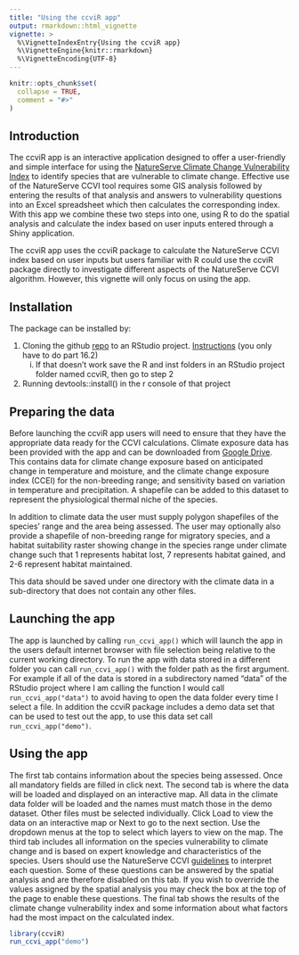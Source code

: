 ```yaml
---
title: "Using the ccviR app"
output: rmarkdown::html_vignette
vignette: >
  %\VignetteIndexEntry{Using the ccviR app}
  %\VignetteEngine{knitr::rmarkdown}
  %\VignetteEncoding{UTF-8}
---
```


```r
knitr::opts_chunk$set(
  collapse = TRUE,
  comment = "#>"
)
```

## Introduction
The ccviR app is an interactive application designed to offer a user-friendly and simple interface for using the [NatureServe Climate Change Vulnerability Index](https://www.natureserve.org/conservation-tools/climate-change-vulnerability-index) to identify species that are vulnerable to climate change. Effective use of the NatureServe CCVI tool requires some GIS analysis followed by entering the results of that analysis and answers to vulnerability questions into an Excel spreadsheet which then calculates the corresponding index. With this app we combine these two steps into one, using R to do the spatial analysis and calculate the index based on user inputs entered through a Shiny application. 

The ccviR app uses the ccviR package to calculate the NatureServe CCVI index based on user inputs but users familiar with R could use the ccviR package directly to investigate different aspects of the NatureServe CCVI algorithm. However, this vignette will only focus on using the app.

## Installation
The package can be installed by:  

1. Cloning the github [repo](https://github.com/see24/ccviR) to an RStudio project. [Instructions](https://happygitwithr.com/existing-github-first.html#new-rstudio-project-via-git-clone) (you only have to do part 16.2)
    i. If that doesn’t work save the R and inst folders in an RStudio project folder named ccviR, then go to step 2  
2. Running devtools::install() in the r console of that project


## Preparing the data
Before launching the ccviR app users will need to ensure that they have the appropriate data ready for the CCVI calculations. Climate exposure data has been provided with the app and can be downloaded from [Google Drive](https://drive.google.com/drive/folders/1YqtPpzzXvGVRI3BHg-yuKrhJL0rFnSGH?usp=sharing). This contains data for climate change exposure based on anticipated change in temperature and moisture, and the climate change exposure index (CCEI) for the non-breeding range; and sensitivity based on variation in temperature and precipitation. A shapefile can be added to this dataset to represent the physiological thermal niche of the species. 

In addition to climate data the user must supply polygon shapefiles of the species' range and the area being assessed. The user may optionally also provide a shapefile of non-breeding range for migratory species, and a habitat suitability raster showing change in the species range under climate change such that 1 represents habitat lost, 7 represents habitat gained, and 2-6 represent habitat maintained. 

This data should be saved under one directory with the climate data in a sub-directory that does not contain any other files. 

## Launching the app
The app is launched by calling `run_ccvi_app()` which will launch the app in the users default internet browser with file selection being relative to the current working directory. To run the app with data stored in a different folder you can call `run_ccvi_app()` with the folder path as the first argument. For example if all of the data is stored in a subdirectory named "data" of the RStudio project where I am calling the function I would call `run_ccvi_app("data")` to avoid having to open the data folder every time I select a file. In addition the ccviR package includes a demo data set that can be used to test out the app, to use this data set call `run_ccvi_app("demo")`. 

## Using the app
The first tab contains information about the species being assessed. Once all mandatory fields are filled in click next. The second tab is where the data will be loaded and displayed on an interactive map. All data in the climate data folder will be loaded and the names must match those in the demo dataset. Other files must be selected individually. Click Load to view the data on an interactive map or Next to go to the next section. Use the dropdown menus at the top to select which layers to view on the map. The third tab includes all information on the species vulnerability to climate change and is based on expert knowledge and characteristics of the species. Users should use the NatureServe CCVI [guidelines](https://www.natureserve.org/sites/default/files/guidelines_natureserveclimatechangevulnerabilityindex_r3.02_1_jun_2016.pdf) to interpret each question. Some of these questions can be answered by the spatial analysis and are therefore disabled on this tab. If you wish to override the values assigned by the spatial analysis you may check the box at the top of the page to enable these questions. The final tab shows the results of the climate change vulnerability index and some information about what factors had the most impact on the calculated index.  


```r
library(ccviR)
run_ccvi_app("demo")
```
